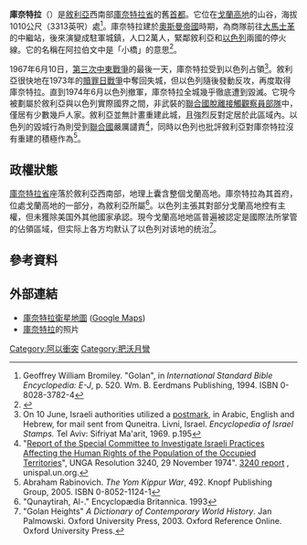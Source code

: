 {{Infobox settlement
<!-- Basic info  ---------------->
|name                   =庫奈特拉
|official_name          = 
|other_name             =
|native_name            =القنيطرة
|nickname               = 
|settlement_type        = 
|total_type             = 
|motto                  =

<!-- images and maps  ----------->
|image_skyline          = Qunaitra.jpg
|imagesize              = 
|image_caption          = 庫奈特拉一景 
|image_flag             = 
|flag_size              =
|image_seal             = 
|seal_size              =
|image_shield           = 
|shield_size            =
|image_blank_emblem     =
|blank_emblem_type      =
|blank_emblem_size      =
|image_map              = 
|mapsize                = 
|map_caption            = 
|image_map1             = 
|mapsize1               = 
|map_caption1           = 
|image_dot_map          =
|dot_mapsize            =
|dot_map_caption        =
|dot_x =  |dot_y =
|pushpin_map            =Syria <!-- name of a location map as per Template:Location_map -->
|pushpin_label_position = <!-- position of the pushpin label: left, right, top, bottom, none -->
|pushpin_map_caption    =敘利亞，庫奈特拉。
|pushpin_mapsize        =
<!-- Location ------------------>
|coordinates_region     = SY
|subdivision_type       = 國家
|subdivision_name       = {{Flag|Syria }}
|subdivision_type1      = [[敘利亞行政區劃|省]]
|subdivision_name1      = [[庫奈特拉省|庫奈特拉省]]
|subdivision_type2      = [[區_(敘利亞)|區]]
|subdivision_name2      = [[庫奈特拉區|庫奈特拉區]]
|subdivision_type3      = 地區
|subdivision_name3      = [[戈蘭高地|戈蘭高地]]
|subdivision_type4      = 
|subdivision_name4      =
<!-- Smaller parts (e.g. boroughs of a city) and seat of government -->
|seat_type              =
|seat                   =
|parts_type             =
|parts_style            = <!-- =list (for list), coll (for collapsed list), para (for paragraph format)
                               Default is list if up to 5 items, coll if more than 5-->
|parts                  = <!-- parts text, or header for parts list -->
|p1                     =
|p2                     = <!-- etc. up to p50: for separate parts to be listed--> 
<!-- Politics ----------------->
|government_footnotes   =
|government_type        =
|leader_title           = 首長
|leader_name            = Nawaf Abboud al-Fares
|leader_title1          =  <!-- for places with, say, both a mayor and a city manager -->
|leader_name1           =
|leader_title2          =
|leader_name2           =
|leader_title3          =
|leader_name3           =
|leader_title4          =
|leader_name4           =
|established_title      =  建城
|established_date       = 西元約1000年
|established_title1     =  毀城
|established_date1      = 西元1974年
|established_title2     = <!-- Incorporated (city) --> 
|established_date2      = 
|established_title3     =  
|established_date3      =
|founder                =
|named_for              =
<!-- Area    --------------------->
|area_magnitude         = <!-- use only to set a special wikilink --> 
|unit_pref                = <!--Enter: Imperial, to display imperial before metric-->
|area_footnotes           =
|area_total_km2           = <!-- ALL fields with measurements are subject to automatic unit conversion-->
|area_land_km2            = <!--See table @ Template:Infobox Settlement for details on unit conversion-->
|area_water_km2           =
|area_total_dunam         = <!--Used in Middle East articles only-->
|area_total_sq_mi         =
|area_land_sq_mi          =
|area_water_sq_mi         =
|area_water_percent       =
|area_urban_km2           =
|area_urban_sq_mi         =
|area_metro_km2           =
|area_metro_sq_mi         =
|area_blank1_title        =
|area_blank1_km2          =
|area_blank1_sq_mi        =
<!-- Elevation -------------------------->
|elevation_footnotes    = <ref name="bromiley"/> <!--for references: use <ref> </ref> tags-->
|elevation_m            = 
|elevation_ft           =3313
|elevation_max_m            = 
|elevation_max_ft           =
|elevation_min_m            = 
|elevation_min_ft           =
<!-- Population   ----------------------->
|population_as_of               =
|population_footnotes           =
|population_note                =
|population_total               = 
|population_density_km2         = <!--For automatic calculation, any density field may contain: auto -->
|population_density_sq_mi       =
|population_metro               =
|population_density_metro_km2   =
|population_density_metro_sq_mi =
|population_urban               =
|population_density_urban_km2   =
|population_density_urban_sq_mi =
|population_blank1_title        =
|population_blank1              =
|population_density_blank1_km2 =   
|population_density_blank1_sq_mi =
<!-- General information  --------------->
|timezone               = [[Eastern_European_Time|EET]]
|utc_offset             = +2
|timezone_DST           = [[EEST|EEST]]
|utc_offset_DST         = +3
| coor_type             = <!-- can be used to specify what the coordinates refer to -->
|latd=33 |latm=07 |lats= |latNS=N
|longd=35 |longm=49 |longs= |longEW=E
<!-- Area/postal codes & others -------->
|postal_code_type       =  <!-- enter ZIP code, Postcode, Post code, Postal code... -->
|postal_code            =
|area_code              =43
|blank_name             =
|blank_info             =
|blank1_name            =
|blank1_info            =
|blank2_name            =
|blank2_info            =
|blank3_name            =
|blank3_info            =
|blank4_name            =
|blank4_info            =
|blank5_name            =
|blank5_info            =
|blank6_name            =
|blank6_info            =
|website                = [https://archive.is/20070113202043/http://www.equnaytra.sy/ eQunaytra]
|footnotes              = 
}} 
'''庫奈特拉'''（{{lang-ar|القنيطرة}}）是[[敘利亞|敘利亞]]西南部[[庫奈特拉省|庫奈特拉省]]的舊[[首都|首都]]。它位在[[戈蘭高地|戈蘭高地]]的山谷，海拔1010公尺（3313英呎）處<ref name="bromiley">Geoffrey William Bromiley. "Golan", in ''International Standard Bible Encyclopedia: E-J'', p. 520. Wm. B. Eerdmans Publishing, 1994. ISBN 0-8028-3782-4</ref>。庫奈特拉建於[[奧斯曼帝國|奧斯曼帝國]]時期，為商隊前往[[大馬士革|大馬士革]]的中繼站，後來演變成駐軍城鎮，人口2萬人，緊鄰敘利亞和[[以色列|以色列]]兩國的停火線。它的名稱在阿拉伯文中是「小橋」的意思<ref>{{cite web |url=http://www.syriagate.com/Syria/about/cities/Quneitra/ |title=存档副本 |accessdate=2009-11-19 |deadurl=yes |archiveurl=https://web.archive.org/web/20081221221152/http://www.syriagate.com/Syria/about/cities/Quneitra/ |archivedate=2008-12-21 }}</ref>。

1967年6月10日，[[第三次中東戰爭|第三次中東戰爭]]的最後一天，庫奈特拉受到以色列占領<ref>On 10 June, Israeli authorities utilized a [[postmark|postmark]], in Arabic, English and Hebrew, for mail sent from Quneitra. Livni, Israel. ''Encyclopedia of Israel Stamps.'' Tel Aviv: Sifriyat Ma'arit, 1969. p.195</ref>。敘利亞很快地在1973年的[[贖罪日戰爭|贖罪日戰爭]]中奪回失城，但以色列隨後發動反攻，再度取得庫奈特拉。直到1974年6月以色列撤軍，庫奈特拉全城幾乎徹底遭到毀滅。它現今被劃屬於敘利亞與以色列實際國界之間，非武裝的[[聯合國脫離接觸觀察員部隊|聯合國脫離接觸觀察員部隊]]中，僅居有少數幾戶人家。敘利亞並無計畫重建此城，且強烈反對定居於此區域內。以色列的毀城行為則受到[[聯合國|聯合國]]嚴厲譴責<ref name="ungar3240">"[http://domino.un.org/UNISPAL.NSF/1ce874ab1832a53e852570bb006dfaf6/5b1bc7e46c040df7852560de0054e654!OpenDocument Report of the Special Committee to Investigate Israeli Practices Affecting the Human Rights of the Population of the Occupied Territories ]{{Dead link|date=July 2010 }}", UNGA Resolution 3240, 29 November 1974". [http://unispal.un.org/UNISPAL.NSF/0/5B1BC7E46C040DF7852560DE0054E654 3240 report] {{webarchive|url=https://web.archive.org/web/20110103082535/http://unispal.un.org/UNISPAL.NSF/0/5B1BC7E46C040DF7852560DE0054E654 |date=2011-01-03 }}, unispal.un.org.</ref>，同時以色列也批評敘利亞對庫奈特拉沒有重建的積極作為<ref>Abraham Rabinovich. ''The Yom Kippur War'', 492. Knopf Publishing Group, 2005. ISBN 0-8052-1124-1</ref>。

== 政權狀態 ==
{{See|阿以衝突}}
[[庫奈特拉省|庫奈特拉省]]座落於敘利亞西南部，地理上囊含整個戈蘭高地。庫奈特拉為其首府，位處戈蘭高地的一部分，為敘利亞所屬<ref name="eb">"Qunaytirah, Al-." Encyclopædia Britannica. 1993</ref>。以色列主張其對部分戈蘭高地控有主權，但未獲除美国外其他國家承認。現今戈蘭高地地區普遍被認定是國際法所掌管的佔領區域，但实际上各方均默认了以色列对该地的统治<ref name=palmowski>"Golan Heights" ''A Dictionary of Contemporary World History''. Jan Palmowski. Oxford University Press, 2003. Oxford Reference Online. Oxford University Press.</ref>。

== 參考資料 ==
{{reflist|2}}

== 外部連結 ==
{{Commons category|Quneitra}}
*[http://maps.google.com/maps?ll=33.125556,35.823889&spn=0.1,0.1&t=k&q=33.125556,35.823889 庫奈特拉衛星地圖] {{Wayback|url=http://maps.google.com/maps?ll=33.125556,35.823889&spn=0.1,0.1&t=k&q=33.125556,35.823889 |date=20220118060136 }} ([[Google_Maps|Google Maps]])
*[https://web.archive.org/web/20110520092503/http://web.mac.com/dwb217/iWeb/WorldViewBender/Syrian%20Golan%20Heights.html 庫奈特拉]的照片

{{Coord|33|07|32|N|35|49|26|E|type:city|display=title}}

[[Category:阿以衝突|Category:阿以衝突]]
[[Category:肥沃月彎|Category:肥沃月彎]]